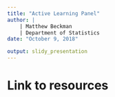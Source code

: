 ```yaml
---
title: "Active Learning Panel"
author: | 
    | Matthew Beckman
    | Department of Statistics  
date: "October 9, 2018"

output: slidy_presentation
---
```



# Link to resources

![]()

[]()


